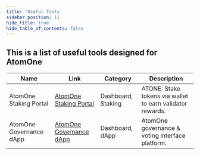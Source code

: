 ```yaml
---
title: 'Useful Tools'
sidebar_position: 11
hide_title: true
hide_table_of_contents: false
---
```



<PageTitle iconUrl="img/atomone-icon.svg" title="AtomOne Useful Tools" />

## This is a list of useful tools designed for AtomOne

| Name | Link | Category | Description |
|------|------|----------|-------------|
| AtomOne Staking Portal | [AtomOne Staking Portal](https://staking.atom.one/) | Dashboard, Staking | ATONE: Stake tokens via wallet to earn validator rewards. |
| AtomOne Governance dApp | [AtomOne Governance dApp](https://gov.atom.one/) | Dashboard, dApp | AtomOne governance & voting interface platform. |
